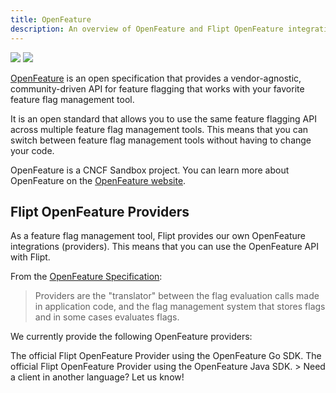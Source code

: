 ```yaml
---
title: OpenFeature
description: An overview of OpenFeature and Flipt OpenFeature integrations.
---
```


<Frame>
  <img
    className="block h-32 dark:hidden"
    src="/images/integration/openfeature-dark.svg"
  />
  <img
    className="hidden h-32 dark:block"
    src="/images/integration/openfeature-light.svg"
  />
</Frame>

[OpenFeature](https://openfeature.dev/) is an open specification that provides a vendor-agnostic, community-driven API for feature flagging that works with your favorite feature flag management tool.

It is an open standard that allows you to use the same feature flagging API across multiple feature flag management tools. This means that you can switch between feature flag management tools without having to change your code.

OpenFeature is a CNCF Sandbox project. You can learn more about OpenFeature on the [OpenFeature website](https://openfeature.dev/).

## Flipt OpenFeature Providers

As a feature flag management tool, Flipt provides our own OpenFeature integrations (providers). This means that you can use the OpenFeature API with Flipt.

From the [OpenFeature Specification](https://docs.openfeature.dev/docs/specification/sections/providers):

> Providers are the "translator" between the flag evaluation calls made in application code, and the flag management system that stores flags and in some cases evaluates flags.

We currently provide the following OpenFeature providers:

<CardGroup cols={2}>
  <Card
    href="https://github.com/flipt-io/flipt-openfeature-provider-go"
    title="Go"
    icon="golang"
    color="#00add8"
  >
    The official Flipt OpenFeature Provider using the OpenFeature Go SDK.
  </Card>
  <Card href="#" title="Java (In-Progress)" icon="java" color="#e41f23">
    The official Flipt OpenFeature Provider using the OpenFeature Java SDK.
  </Card>
  <Card
    href="https://github.com/flipt-io/flipt/discussions/2125"
    title="Request a Client"
    icon="github"
    color="#000000"
  >
    > Need a client in another language? Let us know!
  </Card>
</CardGroup>
